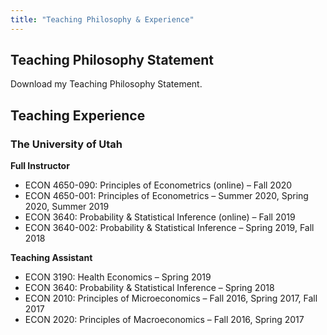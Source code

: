 ```yaml
---
title: "Teaching Philosophy & Experience"
---
```



\vspace{6cm}

## Teaching Philosophy Statement

Download my Teaching Philosophy Statement.

\vspace{6cm}


## Teaching Experience



### The University of Utah

\vspace{4cm}

**Full Instructor**

- ECON 4650-090: Principles of Econometrics (online) -- Fall 2020
- ECON 4650-001: Principles of Econometrics -- Summer 2020, Spring 2020, Summer 2019
- ECON 3640: Probability \& Statistical Inference (online) -- Fall 2019
- ECON 3640-002: Probability \& Statistical Inference -- Spring 2019, Fall 2018


\vspace{4cm}

**Teaching Assistant**

\vspace{4cm}

- ECON 3190: Health Economics -- Spring 2019
- ECON 3640: Probability \& Statistical Inference -- Spring 2018
- ECON 2010: Principles of Microeconomics -- Fall 2016, Spring 2017, Fall 2017
- ECON 2020: Principles of Macroeconomics -- Fall 2016, Spring 2017




